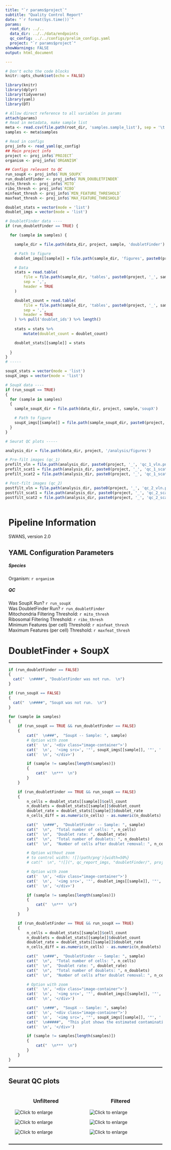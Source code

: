 ```yaml
---
title: "`r params$project`"
subtitle: "Quality Control Report"
date: "`r format(Sys.time())`"
params:
  root_dir: ../..
  data_dir: ../../data/endpoints
  qc_config: ../../configs/prelim_configs.yaml
  project: "`r params$project`"
showWarnings: FALSE
output: html_document

---
```


<style>
  .main-container {
      max-width: 100%;
      margin-left: 10px;
      margin-right: 10px;
      overflow-x: hidden;
  }
  .image-container {
    max-width: 95%;
    position: relative;
    margin-left: 10px;
    margin-right: 10px;
  }
  .image-container img {
    max-width: 95%;
    cursor: pointer;
    margin-left: 10px;
    margin-right: 10px;
  }
  .overlay {
    position: fixed;
    top: 0;
    left: 0;
    right: 0;
    bottom: 0;
    background-color: rgba(0, 0, 0, 0.5);
    display: none;
    z-index: 5;
  }
  .overlay.show {
    display: block;
  }
  .overlay img {
    position: absolute;
    top: 50%;
    left: 50%;
    transform: translate(-50%, -50%);
    max-width: 80%;
    max-height: 80%;
    transition: transform 0.3s ease;
  }
  .overlay img.enlarged {
    transform: translate(-50%, -50%) scale(2);
  }
  .overlay .close {
    position: absolute;
    top: 10px;
    right: 10px;
    font-size: 30px;
    color: white;
    cursor: pointer;
  }
</style>

<!-- There's gotta be a cleaner way tpo do this but I'm not good at JS -beigelk -->
<script>
  document.addEventListener("DOMContentLoaded", function() {
    const images = document.querySelectorAll(".image-container img");
    const overlay = document.createElement("div");
    overlay.classList.add("overlay");
    const overlayImg = document.createElement("img");
    overlay.appendChild(overlayImg);
    document.body.appendChild(overlay);
    const closeBtn = document.createElement("span");
    closeBtn.classList.add("close");
    closeBtn.innerHTML = "&times;";
    overlay.appendChild(closeBtn);
    images.forEach(function(image) {
      image.addEventListener("click", function() {
        image.classList.toggle("pop-out");
        overlay.style.display = image.classList.contains("pop-out") ? "block" : "none";
        overlayImg.src = this.src;
      });
    });
    // Click on overlay to close the pop-out
    overlay.addEventListener("click", function() {
      overlay.style.display = "none";
      images.forEach(function(image) {
        image.classList.remove("pop-out");
      });
    });
    // Close button
    closeBtn.addEventListener("click", function(e) {
      e.stopPropagation(); 
      overlay.style.display = "none";
      images.forEach(function(image) {
        image.classList.remove("pop-out");
      });
    });
  });
</script>

<style type="text/css">
    .main-container {
      max-width: 100%;
    }
    .row {
      max-width: 97%;
      display: flex;
    }
    .row-flex {
      max-width: 97%; 
      display: flex
      flex-flow: row wrap;
    }
    .col-flex-item {
      max-width: 97%;
      display: flex;
      flex-flow: column;
    }
</style>

```r

# Don't echo the code blocks
knitr::opts_chunk$set(echo = FALSE)

```

```r
library(knitr)
library(dplyr)
library(tidyverse)
library(yaml)
library(DT)
```

```r
# Allow direct reference to all variables in params
attach(params)
# Read in metadata, make sample list
meta <- read.csv(file.path(root_dir, 'samples.sample_list'), sep = '\t', header = TRUE)
samples <- meta$samples
```

```r
# Read in configs
proj_info <- read_yaml(qc_config)
## Main project info
project <- proj_info$`PROJECT`
organism <- proj_info$`ORGANISM`

## Configs relevant to QC
run_soupX <- proj_info$`RUN_SOUPX`
run_doubletFinder <- proj_info$`RUN_DOUBLETFINDER`
mito_thresh <- proj_info$`MITO`
ribo_thresh <- proj_info$`RIBO`
minfeat_thresh <- proj_info$`MIN_FEATURE_THRESHOLD`
maxfeat_thresh <- proj_info$`MAX_FEATURE_THRESHOLD`
```

```r

doublet_stats = vector(mode = 'list')
doublet_imgs = vector(mode = 'list')

# DoubletFinder data ----
if (run_doubletFinder == TRUE) {

  for (sample in samples) {

    sample_dir = file.path(data_dir, project, sample, 'doubletFinder')

    # Path to figure
    doublet_imgs[[sample]] = file.path(sample_dir, 'figures', paste0(project, '_', sample, '_doublet.png'))

    # Data
    stats = read.table(
        file = file.path(sample_dir, 'tables', paste0(project, '_', sample, '_doubletfinder_stats.csv')),
        sep = ',',
        header = TRUE
    )

    doublet_count = read.table(
        file = file.path(sample_dir, 'tables', paste0(project, '_', sample, '_doublet_ids.txt')),
        sep = ',',
        header = TRUE
    ) %>% pull('doublet_ids') %>% length()
    
    stats = stats %>%
        mutate(doublet_count = doublet_count)

    doublet_stats[[sample]] = stats
      
  }
}
# -----
```

```r

soupX_stats = vector(mode = 'list')
soupX_imgs = vector(mode = 'list')

# SoupX data ----
if (run_soupX == TRUE) 
{
  for (sample in samples) 
  {
    sample_soupX_dir = file.path(data_dir, project, sample,'soupX')

    # Path to figure
    soupX_imgs[[sample]] = file.path(sample_soupX_dir, paste0(project, '_', sample, '_contam_plot.png'))
  }
}

```


```r
# Seurat QC plots -----

analysis_dir = file.path(data_dir, project, '/analysis/figures')

# Pre-filt images (qc_1)
prefilt_vln = file.path(analysis_dir, paste0(project, '_', 'qc_1_vln.png'))
prefilt_scat1 = file.path(analysis_dir, paste0(project, '_', 'qc_1_scatter1.png'))
prefilt_scat2 = file.path(analysis_dir, paste0(project, '_', 'qc_1_scatter2.png'))

# Post-filt images (qc_2)
postfilt_vln = file.path(analysis_dir, paste0(project, '_', 'qc_2_vln.png'))
postfilt_scat1 = file.path(analysis_dir, paste0(project, '_', 'qc_2_scatter1.png'))
postfilt_scat2 = file.path(analysis_dir, paste0(project, '_', 'qc_2_scatter2.png'))

```

<div class="main-container">

# Pipeline Information
SWANS, version 2.0

## YAML Configuration Parameters
##### Species
Organism: `r organism`

##### QC
Was SoupX Run? `r run_soupX`    
Was DoubletFinder Run? `r run_doubletFinder`    
Mitochondria Filtering Threshold: `r mito_thresh`    
Ribosomal Filtering Threshold: `r ribo_thresh`    
Minimum Features (per cell) Threshold: `r minfeat_thresh`    
Maximum Features (per cell) Threshold: `r maxfeat_thresh`    

# DoubletFinder + SoupX
<hr style="border:1px solid gray"/>
```r
if (run_doubletFinder == FALSE)
{
  cat("  \n####", "DoubletFinder was not run.  \n")
}

if (run_soupX == FALSE)
{
  cat("  \n####", "SoupX was not run.  \n")
}

for (sample in samples) 
{
	if (run_soupX == TRUE && run_doubletFinder == FALSE) 
	{
        cat("  \n###",  "SoupX -- Sample: ", sample)
        # Option with zoom
        cat('  \n', '<div class="image-container">')
        cat('  \n',  '<img src=', '"', soupX_imgs[[sample]], '"', ' alt="Click to enlarge" width="60%"/>  \n', sep = '')
        cat('  \n', '</div>')

        if (sample != samples[length(samples)])
        {
            cat("  \n***  \n")
        }
	} 

	if (run_doubletFinder == TRUE && run_soupX == FALSE) 
	{
        n_cells = doublet_stats[[sample]]$cell_count
        n_doublets = doublet_stats[[sample]]$doublet_count
        doublet_rate = doublet_stats[[sample]]$doublet_rate
        n_cells_diff = as.numeric(n_cells) - as.numeric(n_doublets)

        cat("  \n###",  "DoubletFinder -- Sample: ", sample)
        cat("  \n",  "Total number of cells: ", n_cells)
        cat("  \n",  "Doublet rate: ", doublet_rate)
        cat("  \n",  "Total number of doublets: ", n_doublets)
        cat("  \n",  "Number of cells after doublet removal: ", n_cells_diff)

        # Option without zoom
        # to control width: ![](path/png'){width=50%}
        # cat("  \n", "![](", qc_report_imgs, "doubletFinder/", project, "_", sample, "_doublet", ".png){width=75%}", "  \n", sep = "")

        # Option with zoom
        cat('  \n', '<div class="image-container">')
        cat('  \n',  '<img src=', '"', doublet_imgs[[sample]], '"', ' alt="Click to enlarge" width="60%"/>  \n', sep = '')
        cat('  \n', '</div>')

        if (sample != samples[length(samples)])
        {
            cat("  \n***  \n")
        }
	} 

	if (run_doubletFinder == TRUE && run_soupX == TRUE) 
	{
        n_cells = doublet_stats[[sample]]$cell_count
        n_doublets = doublet_stats[[sample]]$doublet_count
        doublet_rate = doublet_stats[[sample]]$doublet_rate
        n_cells_diff = as.numeric(n_cells) - as.numeric(n_doublets)

        cat("  \n###",  "DoubletFinder -- Sample: ", sample)
        cat("  \n",  "Total number of cells: ", n_cells)
        cat("  \n",  "Doublet rate: ", doublet_rate)
        cat("  \n",  "Total number of doublets: ", n_doublets)
        cat("  \n",  "Number of cells after doublet removal: ", n_cells_diff)

        # Option with zoom
        cat('  \n', '<div class="image-container">')
        cat('  \n',  '<img src=', '"', doublet_imgs[[sample]], '"', ' alt="Click to enlarge" width="60%"/>  \n', sep = '')
        cat('  \n', '</div>')

        cat("  \n###",  "SoupX -- Sample: ", sample)
        cat('  \n', '<div class="image-container">')
        cat('  \n',  '<img src=', '"', soupX_imgs[[sample]], '"', ' alt="Click to enlarge" width="60%"/>  \n', sep = '')
        cat("  \n#####",  "This plot shows the estimated contamination fraction (ρ) — the proportion of RNA counts originating from ambient background rather than true cellular expression. The x-axis represents possible contamination levels, while the solid curve on the y-axis shows the posterior density: how likely each contamination level is, given the observed data. The teal vertical line marks the most probable contamination fraction, which is used to adjust the counts. The curve’s shape reflects confidence in the estimate — a sharp peak indicates a well-defined contamination level, while a flatter curve suggests more uncertainty. The dashed line represents assumptions on how likely contamination occurs.")
        cat('  \n', '</div>')

        if (sample != samples[length(samples)])
        {
            cat("  \n***  \n")
        }
	} 
}
```

<!-- 
```r

if (run_doubletFinder == TRUE) {
    for (sample in samples) {

        n_cells = doublet_stats[[sample]]$cell_count
        n_doublets = doublet_stats[[sample]]$doublet_count
        doublet_rate = doublet_stats[[sample]]$doublet_rate
        n_cells_diff = as.numeric(n_cells) - as.numeric(n_doublets)

        cat("  \n###",  "Sample: ", sample)
        cat("  \n",  "Total number of cells: ", n_cells)
        cat("  \n",  "Doublet rate: ", doublet_rate)
        cat("  \n",  "Total number of doublets: ", n_doublets)
        cat("  \n",  "Number of cells after doublet removal: ", n_cells_diff)

        # Option without zoom
        # to control width: ![](path/png'){width=50%}
        # cat("  \n", "![](", qc_report_imgs, "doubletFinder/", project, "_", sample, "_doublet", ".png){width=75%}", "  \n", sep = "")

        # Option with zoom
        cat('  \n', '<div class="image-container">')
        cat('  \n',  '<img src=', '"', doublet_imgs[[sample]], '"', ' alt="Click to enlarge" width="60%"/>  \n', sep = '')
        cat('  \n', '</div>')

        if (sample != samples[length(samples)])
        {
            cat("  \n***  \n")
        }
    }
} else {
    cat("  \n####", "DoubletFinder not run.  \n")
}
```
-->

<hr style="border:1px solid gray"/>

## Seurat QC plots
<div class="row">

<div class="column">

<h3 style="text-align: center;">Unfiltered</h3>

<div class="image-container">
  <img src="`r prefilt_vln`" alt="Click to enlarge"/>
</div>

<div class="image-container">
  <img src="`r prefilt_scat1`" alt="Click to enlarge"/>
</div>
<div class="image-container">
  <img src="`r prefilt_scat2`" alt="Click to enlarge"/>
</div>

</div>

<div class="column">

<h3 style="text-align: center;">Filtered</h3>

<div class="image-container">
  <img src="`r postfilt_vln`" alt="Click to enlarge"/>
</div>

<div class="image-container">
  <img src="`r postfilt_scat1`" alt="Click to enlarge"/>
</div>

<div class="image-container">
  <img src="`r postfilt_scat2`" alt="Click to enlarge"/>
</div>

</div>

</div>

<hr style="border:1px solid gray"/>

</div>
